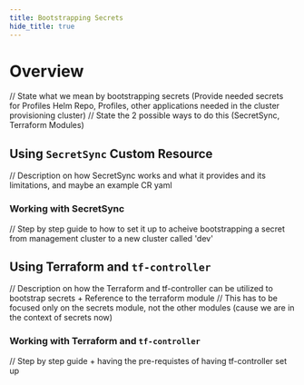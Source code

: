 ```yaml
---
title: Bootstrapping Secrets
hide_title: true
---
```


# Overview

// State what we mean by bootstrapping secrets (Provide needed secrets for Profiles Helm Repo, Profiles, other applications needed in the cluster provisioning cluster)
// State the 2 possible ways to do this (SecretSync, Terraform Modules)

## Using `SecretSync` Custom Resource
// Description on how SecretSync works and what it provides and its limitations, and maybe an example CR yaml
### Working with SecretSync
// Step by step guide to how to set it up to acheive bootstrapping a secret from management cluster to a new cluster called 'dev'


## Using Terraform and `tf-controller`
// Description on how the Terraform and tf-controller can be utilized to bootstrap secrets + Reference to the terraform module 
// This has to be focused only on the secrets module, not the other modules (cause we are in the context of secrets now)
### Working with Terraform and `tf-controller`
// Step by step guide + having the pre-requistes of having tf-controller set up
